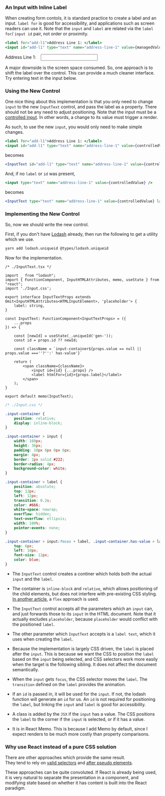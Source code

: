 
### An Input with Inline Label

When creating form contols, it is standard practice to create a label and an input.
`label for` is good for accessibility, and applications such as screen readers can use it.
Note that the `input` and `label` are related via the `label for`/ `input id` pair, not order or proximity.


```jsx
<label for="add-l1">Address Line 1: </label>
<input id="add-l1" type="text" name="address-line-1" value={managedValue} />
```

<div style={{ padding: '16px', backgroundColor: '#ddd', display: 'inline-flex', }}>
  <label for="add-l1">Address Line 1: </label>
  <span>&nbsp;&nbsp;</span>
  <input id="add-l1" type="text" name="address-line-1" />
</div>

A major downside is the screen space consumed.
So, one approach is to shift the label over the control.
This can provide a much cleaner interface.
Try entering text in the input below.

<AddressInput />

### Using the New Control

One nice thing about this implementation is that you only need to change `input` to the new `InputText` control,
and pass the label as a property.
There should not be any need to adjust positioning.
Note that the input must be a [controlled input](https://reactjs.org/docs/forms.html#controlled-components).
In other words, a change to its value must trigger a render.

As such, to use the new `input`, you would only need to make simple changes.

```jsx
<label for="add-l1">Address Line 1: </label>
<input id="add-l1" type="text" name="address-line-1" value={controlledValue} />
```

becomes

```jsx
<InputText id="add-l1" type="text" name="address-line-1" value={controlledValue} label="Address Line 1" />
```

And, if no `label` or `id` was present,

```jsx
<input type="text" name="address-line-1" value={controlledValue} />
```

becomes

```jsx
<InputText type="text" name="address-line-1" value={controlledValue} label="Address Line 1" />
```

### Implementing the New Control

So, now we should write the new control.

First, if you don't have [Lodash](https://lodash.com/) already, then run the following to get a utility which we use.

```bash
yarn add lodash.uniqueid @types/lodash.uniqueid
```

Now for the implementation.

```tsx
/* ./InputText.tsx */

import _ from "lodash";
import { FunctionComponent, InputHTMLAttributes, memo, useState } from "react";
import './Input.css';

export interface InputTextProps extends Omit<InputHTMLAttributes<HTMLInputElement>, 'placeholder'> {
    label: string,
}

const InputText: FunctionComponent<InputTextProps> = ({
    ...props
}) => {

    const [newId] = useState(_.uniqueId('gen-'));
    const id = props.id ?? newId;

    const className = `input-container${props.value == null || props.value ===''?'':' has-value'}`

    return (
        <span className={className}>
            <input id={id} {...props} />
            <label htmlFor={id}>{props.label}</label>
        </span>
    );
}

export default memo(InputText);
```

```css
/* ./Input.css */

.input-container {
    position: relative;
    display: inline-block;
}

.input-container > input {
    width: 160px;
    height: 36px;
    padding: 10px 6px 0px 6px;
    margin: 4px;
    border: 1px solid #222;
    border-radius: 4px;
    background-color: white;
}

.input-container > label {
    position: absolute;
    top: 12px;
    left: 12px;
    transition: 0.2s;
    color: #666;
    white-space: nowrap;
    overflow: hidden;
    text-overflow: ellipsis;
    width: 100%;
    pointer-events: none;
}

.input-container > input:focus + label, .input-container.has-value > label {
    top: 6px;
    left: 10px;
    font-size: 12px;
    color: blue;
}
```

* The `InputText` control creates a continer which holds both the actual `input` and the `label`.

* The container is `inline-block` and `relative`, which allows positioning of the child elements,
but does not interfere with pre-existing CSS styling.
[In another article](/post/post/how-to-animate-input-borders), a `flex` approach is used.

* The `InputText` control accepts all the parameters which an `input` can,
and just forwards those to its `input` in the HTML document.
Note that it actually excludes `placeholder`, because `placeholder` would conflict with the positioned `label`.

* The other parameter which `InputText` accepts is a `label text`, which it uses when creating the `label`.

* Because the implementation is largely CSS driven, the `label` is placed after the `input`.
This is because we want the CSS to position the `label` based on the `input` being selected,
and CSS selectors work more easily when the target is the following sibling.
It does not affect the document semantically.

* When the `input` gets `focus`, the CSS selector moves the `label`.
The `transition` defined on the `label` provides the animation.

* If an `id` is passed in, it will be used for the `input`.  If not, the lodash function will generate an `id` for us.
An `id` is not required for positioning the `label`, but linking the `input` and `label` is good for accessibility.

* A class is added by the `JSX` if the `input` has a value.
The CSS positions the `label` to the corner if the `input` is selected, or if it has a value.

* It is in React Memo.
This is because I add Memo by default, since I expect renders to be much more costly than property comparisons.

### Why use React instead of a pure CSS solution

There are other approaches which provide the same result.  
They tend to rely on [valid selectors](https://developer.mozilla.org/en-US/docs/Web/CSS/:valid)
and [after pseudo elements](https://developer.mozilla.org/en-US/docs/Web/CSS/::after).

These approaches can be quite convoluted.
If React is already being used, it is very natural to separate the presentation in a component,
and modifying state based on whether it has content is built into the React paradigm.


